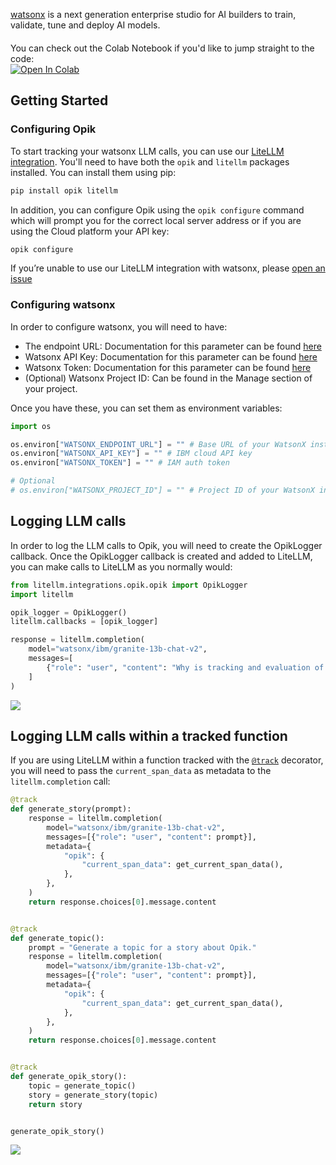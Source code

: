 [watsonx](https://www.ibm.com/products/watsonx-ai) is a next generation enterprise studio for AI builders to train, validate, tune and deploy AI models.

<div style="display: flex; align-items: center; flex-wrap: wrap; margin: 20px 0;">
  <span style="margin-right: 10px;">
    You can check out the Colab Notebook if you'd like to jump straight to the code:
  </span>
  <a
    className="no-external-icon"
    href="https://colab.research.google.com/github/comet-ml/opik/blob/main/apps/opik-documentation/documentation/docs/cookbook/watsonx.ipynb"
    target="_blank"
    rel="noopener noreferrer"
  >
    <img
      src="https://colab.research.google.com/assets/colab-badge.svg"
      alt="Open In Colab"
      style="vertical-align: middle;"
    />
  </a>
</div>

## Getting Started

### Configuring Opik

To start tracking your watsonx LLM calls, you can use our [LiteLLM integration](/tracing/integrations/litellm). You'll need to have both the `opik` and `litellm` packages installed. You can install them using pip:

```bash
pip install opik litellm
```

In addition, you can configure Opik using the `opik configure` command which will prompt you for the correct local server address or if you are using the Cloud platform your API key:

```bash
opik configure
```

<Info>

If you’re unable to use our LiteLLM integration with watsonx, please [open an issue](https://github.com/comet-ml/opik/issues/new/choose)

</Info>

### Configuring watsonx

In order to configure watsonx, you will need to have:

- The endpoint URL: Documentation for this parameter can be found [here](https://cloud.ibm.com/apidocs/watsonx-ai#endpoint-url)
- Watsonx API Key: Documentation for this parameter can be found [here](https://cloud.ibm.com/docs/account?topic=account-userapikey&interface=ui)
- Watsonx Token: Documentation for this parameter can be found [here](https://cloud.ibm.com/docs/account?topic=account-iamtoken_from_apikey#iamtoken_from_apikey)
- (Optional) Watsonx Project ID: Can be found in the Manage section of your project.

Once you have these, you can set them as environment variables:

```python
import os

os.environ["WATSONX_ENDPOINT_URL"] = "" # Base URL of your WatsonX instance
os.environ["WATSONX_API_KEY"] = "" # IBM cloud API key
os.environ["WATSONX_TOKEN"] = "" # IAM auth token

# Optional
# os.environ["WATSONX_PROJECT_ID"] = "" # Project ID of your WatsonX instance
```

## Logging LLM calls

In order to log the LLM calls to Opik, you will need to create the OpikLogger callback. Once the OpikLogger callback is created and added to LiteLLM, you can make calls to LiteLLM as you normally would:

```python
from litellm.integrations.opik.opik import OpikLogger
import litellm

opik_logger = OpikLogger()
litellm.callbacks = [opik_logger]

response = litellm.completion(
    model="watsonx/ibm/granite-13b-chat-v2",
    messages=[
        {"role": "user", "content": "Why is tracking and evaluation of LLMs important?"}
    ]
)
```

<Frame>
  <img src="/img/cookbook/watsonx_trace_cookbook.png" />
</Frame>

## Logging LLM calls within a tracked function

If you are using LiteLLM within a function tracked with the [`@track`](/tracing/log_traces#using-function-decorators) decorator, you will need to pass the `current_span_data` as metadata to the `litellm.completion` call:

```python
@track
def generate_story(prompt):
    response = litellm.completion(
        model="watsonx/ibm/granite-13b-chat-v2",
        messages=[{"role": "user", "content": prompt}],
        metadata={
            "opik": {
                "current_span_data": get_current_span_data(),
            },
        },
    )
    return response.choices[0].message.content


@track
def generate_topic():
    prompt = "Generate a topic for a story about Opik."
    response = litellm.completion(
        model="watsonx/ibm/granite-13b-chat-v2",
        messages=[{"role": "user", "content": prompt}],
        metadata={
            "opik": {
                "current_span_data": get_current_span_data(),
            },
        },
    )
    return response.choices[0].message.content


@track
def generate_opik_story():
    topic = generate_topic()
    story = generate_story(topic)
    return story


generate_opik_story()
```

<Frame>
  <img src="/img/cookbook/watsonx_trace_decorator_cookbook.png" />
</Frame>
